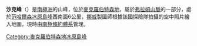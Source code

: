 {{Coord|68|3|S|62|41|E||display=title}}

'''沙克峰'''（{{lang-en|Shark Peak}}）是[[南極洲|南極洲]]的山峰，位於[[麥克羅伯特森地|麥克羅伯特森地]]，屬於[[弗拉姆山脈|弗拉姆山脈]]的一部分，處於[[范哈爾森冰原島峰|范哈爾森冰原島峰]]西南面6公里，[[挪威|挪威]]製圖師根據該國探險隊拍攝的空中照片繪入地圖，現時由[[南極條約體系|南極條約體系]]管理。

{{DEFAULTSORT:Shark Peak}}
[[Category:麥克羅伯特森地冰原島峰|Category:麥克羅伯特森地冰原島峰]]


{{MacRobertsonLand-geo-stub}}